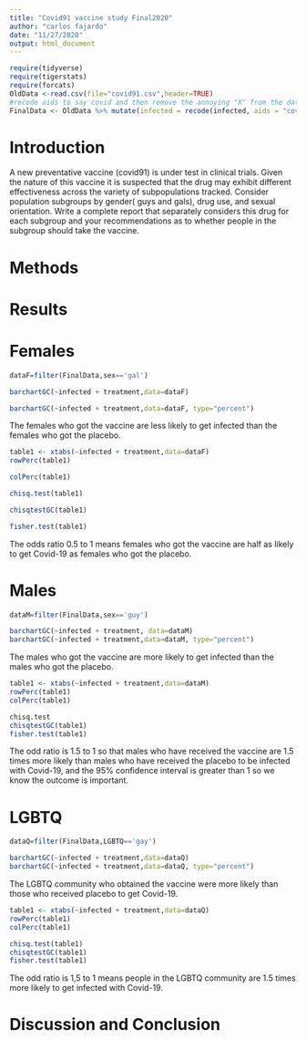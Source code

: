 ```yaml
---
title: "Covid91 vaccine study Final2020"
author: "carlos fajardo"
date: "11/27/2020"
output: html_document
---
```


```r
require(tidyverse)
require(tigerstats)
require(forcats)
OldData <-read.csv(file="covid91.csv",header=TRUE)
#recode aids to say covid and then remove the annoying "X" from the dataframe
FinalData <- OldData %>% mutate(infected = recode(infected, aids = "covid", none = "OK" )) %>% select(-one_of("X"))
```

# Introduction

<!--In this section you explain what you are trying to show.  Where did the data come from?  What is the research or other question you are trying to answer?.  If you skimp in this section expect to be marked down in your grade. Paint a picture of the project a couple of paragraphs is expected!-->

A new  preventative vaccine (covid91) is under test in clinical trials. Given the nature of this vaccine it is suspected that the drug may exhibit different effectiveness across the variety of subpopulations tracked. Consider population subgroups by gender( guys and gals), drug use, and sexual orientation. Write a complete report that separately considers this drug for each subgroup and your recommendations as to whether people in the subgroup should take the vaccine.

# Methods

<!--Decide on your methods:  use "variable analysis" or other appropriate descriptors.  Make sure to choose at least one graphical method and at least one numerical method. Discuss what data manipulations may be needed for example subsetting or other binning procedures and what sort of graphical displays and inferential tools will be used!-->

# Results

<!--Divide this section into two sub-sections:  One for your descriptive  results and one for your inferential results.!-->

# Females

```r
dataF=filter(FinalData,sex=='gal')
```

```r
barchartGC(~infected + treatment,data=dataF)
```

```r
barchartGC(~infected + treatment,data=dataF, type="percent")
```

The females who got the vaccine are less likely to get infected than the females who got the placebo.  

```r
table1 <- xtabs(~infected + treatment,data=dataF)
rowPerc(table1)
```

```r
colPerc(table1)
```

```r
chisq.test(table1)
```

```r
chisqtestGC(table1)
```

```r
fisher.test(table1)
```

The odds ratio 0.5 to 1 means females who got the vaccine are half as likely to get Covid-19 as females who got the placebo.  

# Males

```r
dataM=filter(FinalData,sex=='guy')
```

```r
barchartGC(~infected + treatment, data=dataM)
barchartGC(~infected + treatment,data=dataM, type="percent")
```

The males who got the vaccine are more likely to get infected than the males who got the placebo.  

```r
table1 <- xtabs(~infected + treatment,data=dataM)
rowPerc(table1)
colPerc(table1)
```

```r
chisq.test
chisqtestGC(table1)
fisher.test(table1)
```

The odd ratio is 1.5 to 1 so that males who have received the vaccine are 1.5 times more likely than males who have received the placebo to be infected with Covid-19, and the 95% confidence interval is greater than 1 so we know the outcome is important.  

# LGBTQ

```r
dataQ=filter(FinalData,LGBTQ=='gay')
```

```r
barchartGC(~infected + treatment,data=dataQ)
barchartGC(~infected + treatment,data=dataQ, type="percent")
```

The LGBTQ community who obtained the vaccine were more likely than those who received placebo to get Covid-19.  

```r
table1 <- xtabs(~infected + treatment,data=dataQ)
rowPerc(table1)
colPerc(table1)
```

```r
chisq.test(table1)
chisqtestGC(table1)
fisher.test(table1)
```

The odd ratio is 1,5 to 1 means people in the LGBTQ community are 1.5 times more likely to get infected with Covid-19.  



# Discussion and Conclusion

<!--Discussion and conclusion here.  If you found a relationship be sure to consider whether the relationship occurs because one of the variavbles causes the other, or whether they perhasps are related for some other reason.  Watch the chapter 6 videos from the GeorgeTown videos collection.!-->
